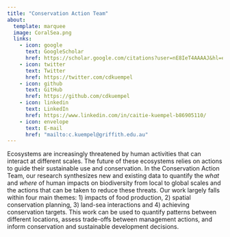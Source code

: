 ```yaml
---
title: "Conservation Action Team"
about:
  template: marquee
  image: CoralSea.png
  links:
    - icon: google
      text: GoogleScholar
      href: https://scholar.google.com/citations?user=nE8IeT4AAAAJ&hl=en
    - icon: twitter
      text: Twitter
      href: https://twitter.com/cdkuempel
    - icon: github
      text: GitHub
      href: https://github.com/cdkuempel
    - icon: linkedin
      text: LinkedIn
      href: https://www.linkedin.com/in/caitie-kuempel-b86905110/
    - icon: envelope
      text: E-mail
      href: "mailto:c.kuempel@griffith.edu.au"
---
```


Ecosystems are increasingly threatened by human activities that can interact at different scales. The future of these ecosystems relies on actions to guide their sustainable use and conservation. In the Conservation Action Team, our research synthesizes new and existing data to quantify the *what* and *where* of human impacts on biodiversity from local to global scales and the actions that can be taken to reduce these threats. Our work largely falls within four main themes: 1) impacts of food production, 2) spatial conservation planning, 3) land-sea interactions and 4) achieving conservation targets. This work can be used to quantify patterns between different locations, assess trade-offs between management actions, and inform conservation and sustainable development decisions.


